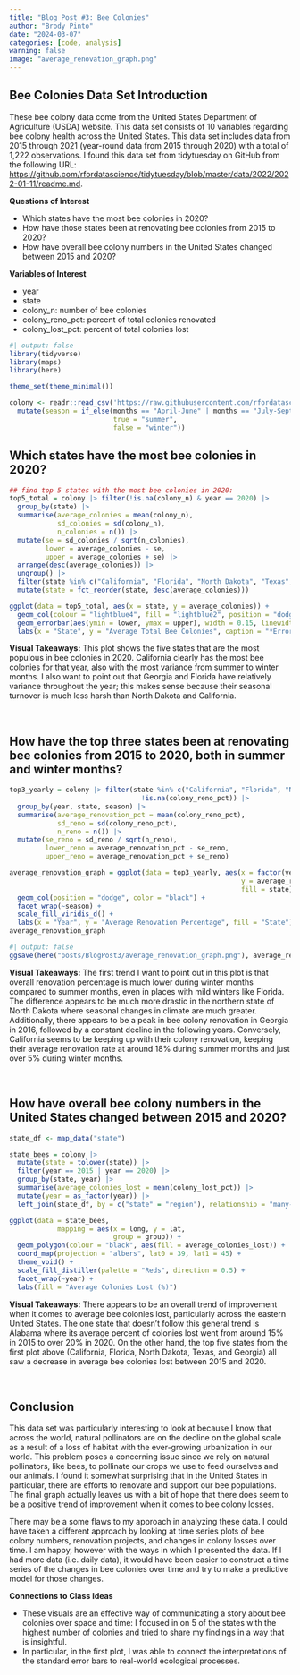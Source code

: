 ```yaml
---
title: "Blog Post #3: Bee Colonies"
author: "Brody Pinto"
date: "2024-03-07"
categories: [code, analysis]
warning: false
image: "average_renovation_graph.png"
---
```


## Bee Colonies Data Set Introduction

These bee colony data come from the United States Department of Agriculture (USDA) website. This data set consists of 10 variables regarding bee colony health across the United States. This data set includes data from 2015 through 2021 (year-round data from 2015 through 2020) with a total of 1,222 observations. I found this data set from tidytuesday on GitHub from the following URL: <a href = "https://github.com/rfordatascience/tidytuesday/blob/master/data/2022/2022-01-11/readme.md">https://github.com/rfordatascience/tidytuesday/blob/master/data/2022/2022-01-11/readme.md</a>.

**Questions of Interest**

 - Which states have the most bee colonies in 2020?
 - How have those states been at renovating bee colonies from 2015 to 2020?
 - How have overall bee colony numbers in the United States changed between 2015 and 2020?
 
**Variables of Interest**

 - year
 - state
 - colony_n: number of bee colonies
 - colony_reno_pct: percent of total colonies renovated
 - colony_lost_pct: percent of total colonies lost

```r
#| output: false
library(tidyverse)
library(maps)
library(here)

theme_set(theme_minimal())

colony <- readr::read_csv('https://raw.githubusercontent.com/rfordatascience/tidytuesday/master/data/2022/2022-01-11/colony.csv') |> 
  mutate(season = if_else(months == "April-June" | months == "July-September",
                          true = "summer",
                          false = "winter"))
```

## Which states have the most bee colonies in 2020?
```r
## find top 5 states with the most bee colonies in 2020:
top5_total = colony |> filter(!is.na(colony_n) & year == 2020) |>
  group_by(state) |>
  summarise(average_colonies = mean(colony_n),
            sd_colonies = sd(colony_n),
            n_colonies = n()) |>
  mutate(se = sd_colonies / sqrt(n_colonies),
         lower = average_colonies - se,
         upper = average_colonies + se) |>
  arrange(desc(average_colonies)) |>
  ungroup() |>
  filter(state %in% c("California", "Florida", "North Dakota", "Texas", "Georgia")) |>
  mutate(state = fct_reorder(state, desc(average_colonies)))

ggplot(data = top5_total, aes(x = state, y = average_colonies)) +
  geom_col(colour = "lightblue4", fill = "lightblue2", position = "dodge") +
  geom_errorbar(aes(ymin = lower, ymax = upper), width = 0.15, linewidth = 0.5, color = "black") +
  labs(x = "State", y = "Average Total Bee Colonies", caption = "*Error bars are one standard error from the mean.")
```

**Visual Takeaways:** This plot shows the five states that are the most populous in bee colonies in 2020. California clearly has the most bee colonies for that year, also with the most variance from summer to winter months. I also want to point out that Georgia and Florida have relatively variance throughout the year; this makes sense because their seasonal turnover is much less harsh than North Dakota and California.

<br>

## How have the top three states been at renovating bee colonies from 2015 to 2020, both in summer and winter months?
```r
top3_yearly = colony |> filter(state %in% c("California", "Florida", "North Dakota") &
                                 !is.na(colony_reno_pct)) |>
  group_by(year, state, season) |>
  summarise(average_renovation_pct = mean(colony_reno_pct),
            sd_reno = sd(colony_reno_pct),
            n_reno = n()) |>
  mutate(se_reno = sd_reno / sqrt(n_reno),
         lower_reno = average_renovation_pct - se_reno,
         upper_reno = average_renovation_pct + se_reno)

average_renovation_graph = ggplot(data = top3_yearly, aes(x = factor(year), 
                                                          y = average_renovation_pct, 
                                                          fill = state)) +
  geom_col(position = "dodge", color = "black") +
  facet_wrap(~season) +
  scale_fill_viridis_d() +
  labs(x = "Year", y = "Average Renovation Percentage", fill = "State")
average_renovation_graph
```

```r
#| output: false
ggsave(here("posts/BlogPost3/average_renovation_graph.png"), average_renovation_graph)
```

**Visual Takeaways:** The first trend I want to point out in this plot is that overall renovation percentage is much lower during winter months compared to summer months, even in places with mild winters like Florida. The difference appears to be much more drastic in the northern state of North Dakota where seasonal changes in climate are much greater. Additionally, there appears to be a peak in bee colony renovation in Georgia in 2016, followed by a constant decline in the following years. Conversely, California seems to be keeping up with their colony renovation, keeping their average renovation rate at around 18% during summer months and just over 5% during winter months.

<br>

## How have overall bee colony numbers in the United States changed between 2015 and 2020?
```r
state_df <- map_data("state")

state_bees = colony |>
  mutate(state = tolower(state)) |>
  filter(year == 2015 | year == 2020) |>
  group_by(state, year) |>
  summarise(average_colonies_lost = mean(colony_lost_pct)) |>
  mutate(year = as_factor(year)) |>
  left_join(state_df, by = c("state" = "region"), relationship = "many-to-many")

ggplot(data = state_bees,
            mapping = aes(x = long, y = lat,
                          group = group)) +
  geom_polygon(colour = "black", aes(fill = average_colonies_lost)) +
  coord_map(projection = "albers", lat0 = 39, lat1 = 45) +
  theme_void() +
  scale_fill_distiller(palette = "Reds", direction = 0.5) +
  facet_wrap(~year) +
  labs(fill = "Average Colonies Lost (%)")
```

**Visual Takeaways:** There appears to be an overall trend of improvement when it comes to average bee colonies lost, particularly across the eastern United States. The one state that doesn't follow this general trend is Alabama where its average percent of colonies lost went from around 15% in 2015 to over 20% in 2020. On the other hand, the top five states from the first plot above (California, Florida, North Dakota, Texas, and Georgia) all saw a decrease in average bee colonies lost between 2015 and 2020.

<br>

## Conclusion

This data set was particularly interesting to look at because I know that across the world, natural pollinators are on the decline on the global scale as a result of a loss of habitat with the ever-growing urbanization in our world. This problem poses a concerning issue since we rely on natural pollinators, like bees, to pollinate our crops we use to feed ourselves and our animals. I found it somewhat surprising that in the United States in particular, there are efforts to renovate and support our bee populations. The final graph actually leaves us with a bit of hope that there does seem to be a positive trend of improvement when it comes to bee colony losses.

There may be a some flaws to my approach in analyzing these data. I could have taken a different approach by looking at time series plots of bee colony numbers, renovation projects, and changes in colony losses over time. I am happy, however with the ways in which I presented the data. If I had more data (i.e. daily data), it would have been easier to construct a time series of the changes in bee colonies over time and try to make a predictive model for those changes.

**Connections to Class Ideas**

 - These visuals are an effective way of communicating a story about bee colonies over space and time: I focused in on 5 of the states with the highest number of colonies and tried to share my findings in a way that is insightful.
 - In particular, in the first plot, I was able to connect the interpretations of the standard error bars to real-world ecological processes.




